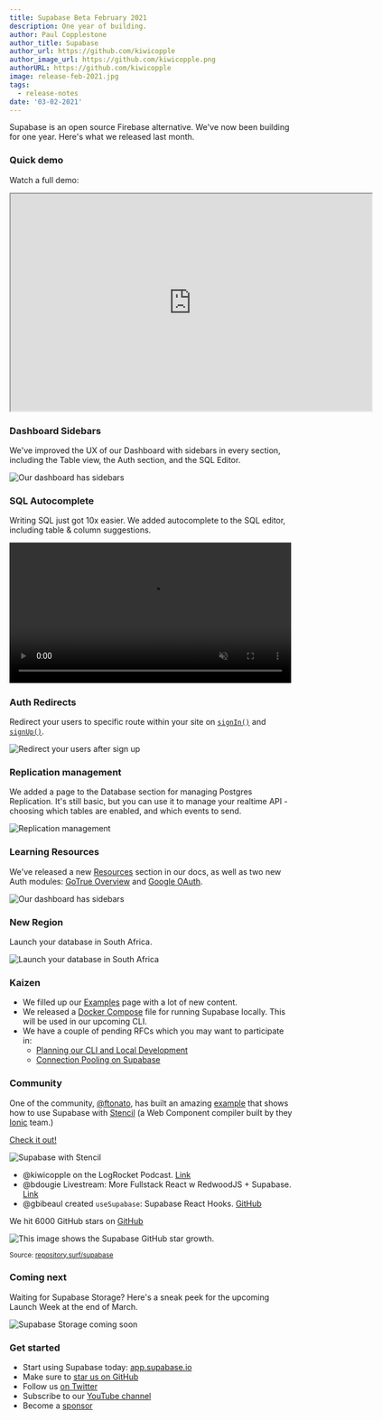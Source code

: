 ```yaml
---
title: Supabase Beta February 2021
description: One year of building.
author: Paul Copplestone
author_title: Supabase
author_url: https://github.com/kiwicopple
author_image_url: https://github.com/kiwicopple.png
authorURL: https://github.com/kiwicopple
image: release-feb-2021.jpg
tags:
  - release-notes
date: '03-02-2021'
---
```


Supabase is an open source Firebase alternative. We've now been building for one year. Here's what we released last month.

<!--truncate-->

### Quick demo

Watch a full demo:

<iframe
  className="w-full video-with-border"
  width="640"
  height="385"
  src="https://www.youtube-nocookie.com/embed/h-ses99G45g"
  frameBorder="1"
  allow="accelerometer; autoplay; clipboard-write; encrypted-media; gyroscope; picture-in-picture"
  allowFullScreen
></iframe>

### Dashboard Sidebars

We've improved the UX of our Dashboard with sidebars in every section, including the Table view, the Auth section, and the SQL Editor.

![Our dashboard has sidebars](/images/blog/feb/sidebar-tables.png)

### SQL Autocomplete

Writing SQL just got 10x easier. We added autocomplete to the SQL editor, including table & column suggestions.

<video width="99%" autoPlay="autoplay" muted playsInline controls={true}>
  <source src="/images/blog/feb/autocomplete.mp4" type="video/mp4" muted playsInline />
</video>

### Auth Redirects

Redirect your users to specific route within your site on [`signIn()`](/docs/reference/javascript/auth-signin#sign-in-with-redirect) and [`signUp()`](/docs/reference/javascript/auth-signup#sign-up-with-redirect).

![Redirect your users after sign up](/images/blog/feb/auth-redirect.png)

### Replication management

We added a page to the Database section for managing Postgres Replication. It's still basic, but you can use it to manage your realtime API - choosing which tables are enabled, and which events to send.

![Replication management](/images/blog/feb/manage-replication.png)

### Learning Resources

We've released a new [Resources](/docs/resources) section in our docs, as well as two new Auth modules: [GoTrue Overview](/docs/learn/auth-deep-dive/auth-gotrue) and [Google OAuth](/docs/learn/auth-deep-dive/auth-google-oauth).

![Our dashboard has sidebars](/images/blog/feb/docs-resources.png)

### New Region

Launch your database in South Africa.

![Launch your database in South Africa](/images/blog/feb/new-region-south-africa.png)

### Kaizen

- We filled up our [Examples](/docs/guides/examples) page with a lot of new content.
- We released a [Docker Compose](https://github.com/supabase/supabase/blob/master/docker/docker-compose.yml) file for running Supabase locally. This will be used in our upcoming CLI.
- We have a couple of pending RFCs which you may want to participate in:
  - [Planning our CLI and Local Development](https://github.com/supabase/cli/pull/2)
  - [Connection Pooling on Supabase](https://github.com/supabase/postgres/blob/rfc/connection_pooling/rfcs/0001-connection-pooling.md)

### Community

One of the community, [@ftonato](https://github.com/ftonato), has built an amazing [example](https://github.com/supabase/supabase/tree/master/examples/with-stencil) that shows how to use Supabase with [Stencil](https://stenciljs.com/) (a Web Component compiler built by they [Ionic](https://ionicframework.com/) team.)

[Check it out!](https://github.com/supabase/supabase/tree/master/examples/with-stencil)

![Supabase with Stencil](/images/blog/feb/supabase-stencil.png)

- @kiwicopple on the LogRocket Podcast. [Link](https://podrocket.logrocket.com/9)
- @bdougie Livestream: More Fullstack React w RedwoodJS + Supabase. [Link](https://www.twitch.tv/videos/907698954)
- @gbibeaul created `useSupabase`: Supabase React Hooks. [GitHub](https://www.npmjs.com/package/use-supabase)

We hit 6000 GitHub stars on [GitHub](https://github.com/supabase/supabase)

![This image shows the Supabase GitHub star growth.](/images/blog/feb/github-stars-feb-2021.png)

<small>
  Source: <a href="https://repository.surf/supabase">repository.surf/supabase</a>
</small>

### Coming next

Waiting for Supabase Storage? Here's a sneak peek for the upcoming Launch Week at the end of March.

![Supabase Storage coming soon](/images/blog/feb/supabase-storage.png)

### Get started

- Start using Supabase today: [app.supabase.io](https://app.supabase.io/)
- Make sure to [star us on GitHub](https://github.com/supabase/supabase)
- Follow us [on Twitter](https://twitter.com/supabase)
- Subscribe to our [YouTube channel](https://www.youtube.com/channel/UCNTVzV1InxHV-YR0fSajqPQ)
- Become a [sponsor](https://github.com/sponsors/supabase)
